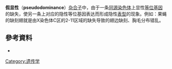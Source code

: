 '''假显性'''（'''pseudodominance'''）[[杂合子|杂合子]]中，由于一条[[同源染色体|同源染色体]]上显性[[等位基因|等位基因]]的缺失，使另一条上对应的隐性等位基因表达而形成隐性[[表型|表型]]的现象。例如：果蝇的缺刻翅就是由X染色体C区的2-11区域的缺失导致的翅边缺刻、胸毛分布错乱。

== 參考資料 ==
*{{cite book | first1 = Leland H. |last1= Hartwell |first2= Leroy |last2= Hood |title = Genetics | url = https://archive.org/details/genetics00lela_vtf |edition = 2nd ed. |location = New York|publisher =  McGrawHill |year = 2004}}

[[Category:遗传学|Category:遗传学]]
{{遺傳學小作品}}